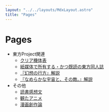 ```yaml
---
layout: "../../layouts/MdxLayout.astro"
title: "Pages"
---
```


# Pages

- 東方Project関連
    - [クリア機体表](/pages/touhou/clear-table)
    - [紙媒体で所有する・かつ既読の東方同人誌](/pages/touhou/fanbooks-i-have)
    - [『幻想の行方』解説](/pages/touhou/gensou-no-yukue)
    - [『なめらかな宇宙と、その敵。』解説](/pages/touhou/nameraka-na-uchuu-to-sono-teki)
- その他
    - [読書感想文](/pages/misc/reading-report)
    - [観たアニメ](/pages/misc/watched-animes)
    - [漫画創作論](/pages/misc/tips/comic)
